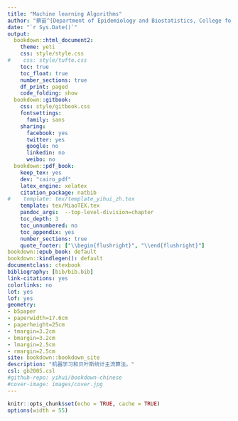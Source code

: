 ```yaml
--- 
title: "Machine learning Algorithms"
author: "蔡苗^[Department of Epidemiology and Biostatistics, College for Public Health and Social Justice, Saint Louis University. Email: [miao.cai@slu.edu](miao.cai@slu.edu)]"
date: "`r Sys.Date()`"
output:
  bookdown::html_document2:
    theme: yeti
    css: style/style.css
#    css: style/tufte.css
    toc: true
    toc_float: true
    number_sections: true
    df_print: paged
    code_folding: show
  bookdown::gitbook:
    css: style/gitbook.css
    fontsettings:
      family: sans
    sharing:
      facebook: yes
      twitter: yes
      google: no
      linkedin: no
      weibo: no
  bookdown::pdf_book:
    keep_tex: yes
    dev: "cairo_pdf"
    latex_engine: xelatex
    citation_package: natbib
#    template: tex/template_yihui_zh.tex
    template: tex/MiaoTEX.tex
    pandoc_args:  --top-level-division=chapter
    toc_depth: 3
    toc_unnumbered: no
    toc_appendix: yes
    number_sections: true
    quote_footer: ["\\begin{flushright}", "\\end{flushright}"]
bookdown::epub_book: default
bookdown::kindlegen(): default
documentclass: ctexbook
bibliography: [bib/bib.bib]
link-citations: yes
colorlinks: no
lot: yes
lof: yes
geometry:
- b5paper
- paperwidth=17.6cm
- paperheight=25cm
- tmargin=3.2cm
- bmargin=3.2cm
- lmargin=2.5cm
- rmargin=2.5cm
site: bookdown::bookdown_site
description: "机器学习和贝叶斯统计主流算法。"
csl: gb2005.csl
#github-repo: yihui/bookdown-chinese
#cover-image: images/cover.jpg
---
```



```r
knitr::opts_chunk$set(echo = TRUE, cache = TRUE)
options(width = 55)
```

